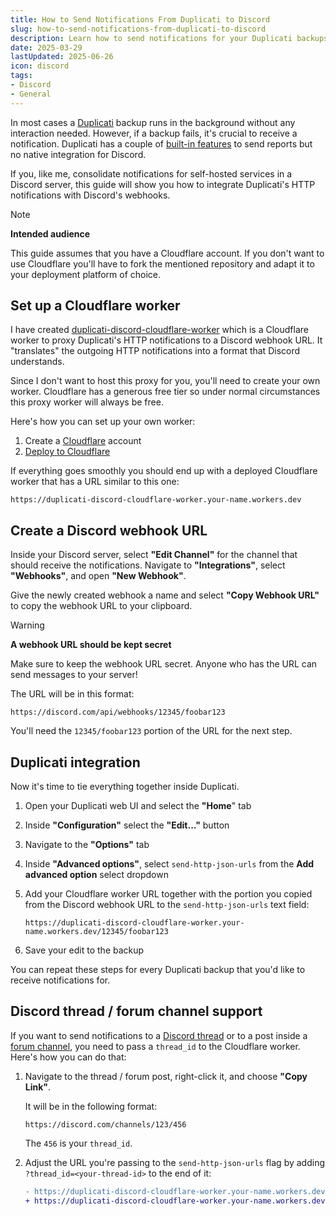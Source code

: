 ```yaml
---
title: How to Send Notifications From Duplicati to Discord
slug: how-to-send-notifications-from-duplicati-to-discord
description: Learn how to send notifications for your Duplicati backups to Discord through webhooks
date: 2025-03-29
lastUpdated: 2025-06-26
icon: discord
tags:
- Discord
- General
---
```


In most cases a [Duplicati](https://github.com/duplicati/duplicati) backup runs in the background without any interaction needed. However, if a backup fails, it's crucial to receive a notification. Duplicati has a couple of [built-in features](https://docs.duplicati.com/detailed-descriptions/sending-reports-via-email) to send reports but no native integration for Discord.

If you, like me, consolidate notifications for self-hosted services in a Discord server, this guide will show you how to integrate Duplicati's HTTP notifications with Discord's webhooks.

> [!NOTE]
> **Intended audience**
>
> This guide assumes that you have a Cloudflare account. If you don't want to use Cloudflare you'll have to fork the mentioned repository and adapt it to your deployment platform of choice.

## Set up a Cloudflare worker

I have created [duplicati-discord-cloudflare-worker](https://github.com/LekoArts/duplicati-discord-cloudflare-worker) which is a Cloudflare worker to proxy Duplicati's HTTP notifications to a Discord webhook URL. It "translates" the outgoing HTTP notifications into a format that Discord understands.

Since I don't want to host this proxy for you, you'll need to create your own worker. Cloudflare has a generous free tier so under normal circumstances this proxy worker will always be free.

Here's how you can set up your own worker:

1. Create a [Cloudflare](https://www.cloudflare.com) account
1. [Deploy to Cloudflare](https://deploy.workers.cloudflare.com/?url=https://github.com/LekoArts/duplicati-discord-cloudflare-worker)

If everything goes smoothly you should end up with a deployed Cloudflare worker that has a URL similar to this one:

```shell
https://duplicati-discord-cloudflare-worker.your-name.workers.dev
```

## Create a Discord webhook URL

Inside your Discord server, select **"Edit Channel"** for the channel that should receive the notifications. Navigate to **"Integrations"**, select **"Webhooks"**, and open **"New Webhook"**.

Give the newly created webhook a name and select **"Copy Webhook URL"** to copy the webhook URL to your clipboard.

> [!WARNING]
> **A webhook URL should be kept secret**
>
> Make sure to keep the webhook URL secret. Anyone who has the URL can send messages to your server!

The URL will be in this format:

```text
https://discord.com/api/webhooks/12345/foobar123
```

You'll need the `12345/foobar123` portion of the URL for the next step.

## Duplicati integration

Now it's time to tie everything together inside Duplicati.

1. Open your Duplicati web UI and select the **"Home**" tab
1. Inside **"Configuration"** select the **"Edit..."** button
1. Navigate to the **"Options"** tab
1. Inside **"Advanced options"**, select `send-http-json-urls` from the **Add advanced option** select dropdown
1. Add your Cloudflare worker URL together with the portion you copied from the Discord webhook URL to the `send-http-json-urls` text field:

    ```shell
    https://duplicati-discord-cloudflare-worker.your-name.workers.dev/12345/foobar123
    ```
1. Save your edit to the backup

You can repeat these steps for every Duplicati backup that you'd like to receive notifications for.

## Discord thread / forum channel support

If you want to send notifications to a [Discord thread](https://support.discord.com/hc/en-us/articles/4403205878423-Threads-FAQ) or to a post inside a [forum channel](https://support.discord.com/hc/en-us/articles/6208479917079-Forum-Channels-FAQ), you need to pass a `thread_id` to the Cloudflare worker. Here's how you can do that:

1. Navigate to the thread / forum post, right-click it, and choose **"Copy Link"**.

   It will be in the following format:

   ```shell
   https://discord.com/channels/123/456
   ```

   The `456` is your `thread_id`.

1. Adjust the URL you're passing to the `send-http-json-urls` flag by adding `?thread_id=<your-thread-id>` to the end of it:

   ```diff
   - https://duplicati-discord-cloudflare-worker.your-name.workers.dev/12345/foobar123
   + https://duplicati-discord-cloudflare-worker.your-name.workers.dev/12345/foobar123?thread_id=456
   ```